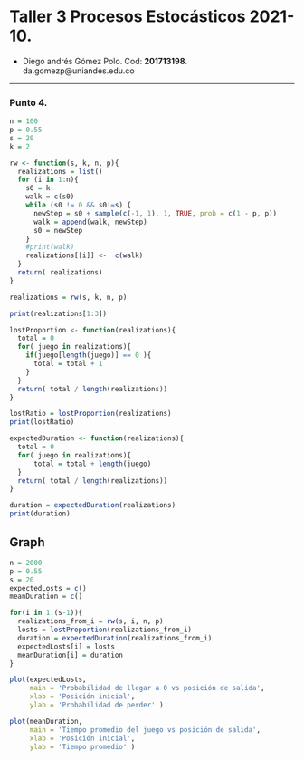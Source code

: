 


# Taller 3 Procesos Estocásticos 2021-10.

- Diego andrés Gómez Polo. Cod: **201713198**. 
da.gomezp@uniandes.edu.co

***

### Punto 4.


```r
n = 100
p = 0.55
s = 20
k = 2

rw <- function(s, k, n, p){
  realizations = list()
  for (i in 1:n){
    s0 = k
    walk = c(s0)
    while (s0 != 0 && s0!=s) {
      newStep = s0 + sample(c(-1, 1), 1, TRUE, prob = c(1 - p, p))
      walk = append(walk, newStep)
      s0 = newStep 
    }
    #print(walk)
    realizations[[i]] <-  c(walk)
  }
  return( realizations)
}

realizations = rw(s, k, n, p)

print(realizations[1:3])

```
```r

lostProportion <- function(realizations){
  total = 0
  for( juego in realizations){
    if(juego[length(juego)] == 0 ){
      total = total + 1
    }
  }
  return( total / length(realizations))
}

lostRatio = lostProportion(realizations)
print(lostRatio)

```
```r
expectedDuration <- function(realizations){
  total = 0
  for( juego in realizations){
      total = total + length(juego)
  }
  return( total / length(realizations))
}

duration = expectedDuration(realizations)
print(duration)

```
## Graph

```r

n = 2000
p = 0.55
s = 20
expectedLosts = c()
meanDuration = c()

for(i in 1:(s-1)){
  realizations_from_i = rw(s, i, n, p)
  losts = lostProportion(realizations_from_i)
  duration = expectedDuration(realizations_from_i)
  expectedLosts[i] = losts
  meanDuration[i] = duration
}

plot(expectedLosts, 
     main = 'Probabilidad de llegar a 0 vs posición de salida',
     xlab = 'Posición inicial',
     ylab = 'Probabilidad de perder' )

plot(meanDuration, 
     main = 'Tiempo promedio del juego vs posición de salida',
     xlab = 'Posición inicial',
     ylab = 'Tiempo promedio' )

```

